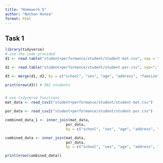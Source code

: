 ```yaml
---
title: "Homework 5"
author: "Nathan Honea"
format: html
---
```


## Task 1

```r
library(tidyverse)
# use the code provided
d1 <- read.table("student+performance/student/student-mat.csv", sep = ";", header = TRUE)

d2 <- read.table("student+performance/student/student-por.csv", sep=";", header = TRUE)

d3 <- merge(d1, d2, by = c("school", "sex", "age", "address", "famsize", "Pstatus", "Medu", "Fedu", "Mjob", "Fjob", "reason", "nursery", "internet"))

print(nrow(d3)) # 382 students


# use tidyverse functions
mat_data <- read_csv2("student+performance/student/student-mat.csv")

por_data <- read_csv2("student+performance/student/student-por.csv")

combined_data_1 <- inner_join(mat_data, 
                            por_data, 
                            by = c("school", "sex", "age", "address", "famsize", "Pstatus", "Medu", "Fedu", "Mjob", "Fjob", "reason", "nursery", "internet"))

combined_data <- inner_join(mat_data, 
                            por_data, 
                            by = c("school", "sex", "age", "address", "famsize", "Pstatus", "Medu", "Fedu", "Mjob", "Fjob", "reason", "guardian", "traveltime", "studytime", "failures", "schoolsup", "famsup", "activities", "nursery", "higher", "internet", "romantic", "famrel", "freetime", "goout", "Dalc", "Walc", "health"))

print(nrow(combined_data)) 
```